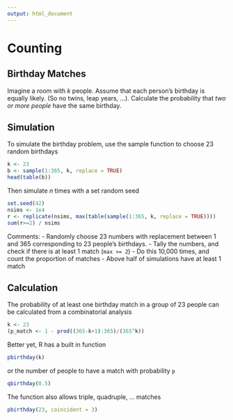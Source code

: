 ```yaml
---
output: html_document
---
```


# Counting

## Birthday Matches

Imagine a room with $k$ people.
Assume that each person’s birthday is equally likely. 
(So no twins, leap years, ...).
Calculate the probability that _two or more people_ have the same birthday.

## Simulation

To simulate the birthday problem, 
use the sample function to choose 23 random birthdays

```r
k <- 23
b <- sample(1:365, k, replace = TRUE)
head(table(b))
```

Then simulate $n$ times with a set random seed

```r
set.seed(42)
nsims <- 1e4
r <- replicate(nsims, max(table(sample(1:365, k, replace = TRUE))))
sum(r>=2) / nsims
```

Comments: 
-   Randomly choose 23 numbers with replacement between 1 and 365 corresponding to 23 people's birthdays. 
-   Tally the numbers, and check if there is at least 1 match (`max >= 2`)
-   Do this 10,000 times, and count the proportion of matches
-   Above half of simulations have at least 1 match

## Calculation

The probability of at least one birthday match in a group of 23 people
can be calculated from a combinatorial analysis

```r
k <- 23
(p_match <- 1 - prod((365-k+1):365)/(365^k))
```

Better yet, 
R has a built in function

```r
pbirthday(k)
```

or the number of people to have a match with probability `p`

```r
qbirthday(0.5)
```

The function also allows triple, quadruple, ... matches

```r
pbirthday(23, coincident = 3)
```


